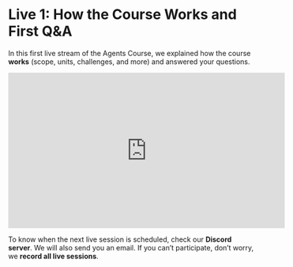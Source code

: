 # Live 1: How the Course Works and First Q&A

In this first live stream of the Agents Course, we explained how the course **works** (scope, units, challenges, and more) and answered your questions.

<iframe width="560" height="315" src="https://www.youtube.com/embed/iLVyYDbdSmM?si=TCX5Ai3uZuKLXq45" title="YouTube video player" frameborder="0" allow="accelerometer; autoplay; clipboard-write; encrypted-media; gyroscope; picture-in-picture; web-share" referrerpolicy="strict-origin-when-cross-origin" allowfullscreen></iframe>

To know when the next live session is scheduled, check our **Discord server**. We will also send you an email. If you can’t participate, don’t worry, we **record all live sessions**.
